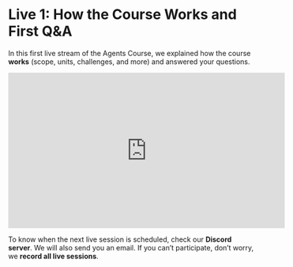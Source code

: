 # Live 1: How the Course Works and First Q&A

In this first live stream of the Agents Course, we explained how the course **works** (scope, units, challenges, and more) and answered your questions.

<iframe width="560" height="315" src="https://www.youtube.com/embed/iLVyYDbdSmM?si=TCX5Ai3uZuKLXq45" title="YouTube video player" frameborder="0" allow="accelerometer; autoplay; clipboard-write; encrypted-media; gyroscope; picture-in-picture; web-share" referrerpolicy="strict-origin-when-cross-origin" allowfullscreen></iframe>

To know when the next live session is scheduled, check our **Discord server**. We will also send you an email. If you can’t participate, don’t worry, we **record all live sessions**.
